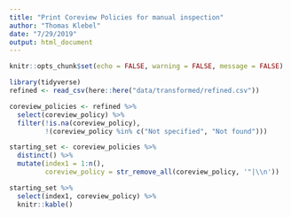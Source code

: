```yaml
---
title: "Print Coreview Policies for manual inspection"
author: "Thomas Klebel"
date: "7/29/2019"
output: html_document
---
```


```r
knitr::opts_chunk$set(echo = FALSE, warning = FALSE, message = FALSE)
```

```r
library(tidyverse)
refined <- read_csv(here::here("data/transformed/refined.csv"))

coreview_policies <- refined %>% 
  select(coreview_policy) %>% 
  filter(!is.na(coreview_policy),
         !(coreview_policy %in% c("Not specified", "Not found")))

starting_set <- coreview_policies %>%
  distinct() %>%
  mutate(index1 = 1:n(),
         coreview_policy = str_remove_all(coreview_policy, '"|\\n'))

starting_set %>% 
  select(index1, coreview_policy) %>% 
  knitr::kable()
```

